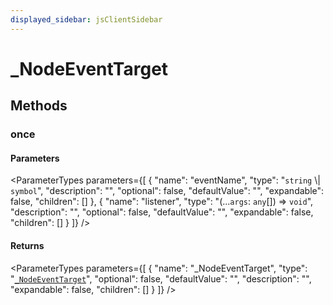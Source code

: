 ```yaml
---
displayed_sidebar: jsClientSidebar
---
```



# \_NodeEventTarget

## Methods

### once

#### Parameters

<ParameterTypes parameters={[
  {
    "name": "eventName",
    "type": "`string` \\| `symbol`",
    "description": "",
    "optional": false,
    "defaultValue": "",
    "expandable": false,
    "children": []
  },
  {
    "name": "listener",
    "type": "(...`args`: `any`[]) => `void`",
    "description": "",
    "optional": false,
    "defaultValue": "",
    "expandable": false,
    "children": []
  }
]} />

#### Returns

<ParameterTypes parameters={[
  {
    "name": "_NodeEventTarget",
    "type": "[`_NodeEventTarget`](internal._NodeEventTarget.mdx)",
    "optional": false,
    "defaultValue": "",
    "description": "",
    "expandable": false,
    "children": []
  }
]} />
